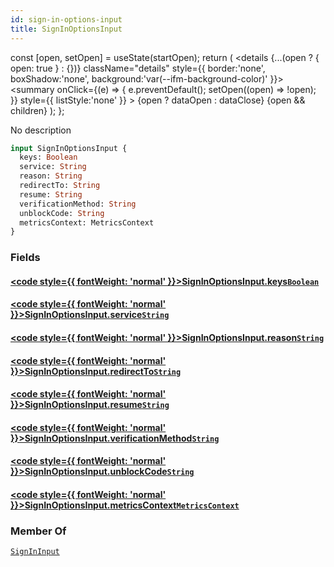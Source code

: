 ```yaml
---
id: sign-in-options-input
title: SignInOptionsInput
---
```









  const [open, setOpen] = useState(startOpen);
  return (
    <details {...(open ? { open: true } : {})} className="details" style={{ border:'none', boxShadow:'none', background:'var(--ifm-background-color)' }}>
      <summary
        onClick={(e) => {
          e.preventDefault();
          setOpen((open) => !open);
        }}
        style={{ listStyle:'none' }}
      >
      {open ? dataOpen : dataClose}
      </summary>
      {open && children}
    </details>
  );
};








No description


```graphql
input SignInOptionsInput {
  keys: Boolean
  service: String
  reason: String
  redirectTo: String
  resume: String
  verificationMethod: String
  unblockCode: String
  metricsContext: MetricsContext
}
```




### Fields

#### [<code style={{ fontWeight: 'normal' }}>SignInOptionsInput.<b>keys</b></code>](#)<Bullet />[`Boolean`](/gql-api/types/scalars/boolean) <Badge class="badge badge--secondary" text="scalar"/> 
> 
> 
> 
> 

#### [<code style={{ fontWeight: 'normal' }}>SignInOptionsInput.<b>service</b></code>](#)<Bullet />[`String`](/gql-api/types/scalars/string) <Badge class="badge badge--secondary" text="scalar"/> 
> 
> 
> 
> 

#### [<code style={{ fontWeight: 'normal' }}>SignInOptionsInput.<b>reason</b></code>](#)<Bullet />[`String`](/gql-api/types/scalars/string) <Badge class="badge badge--secondary" text="scalar"/> 
> 
> 
> 
> 

#### [<code style={{ fontWeight: 'normal' }}>SignInOptionsInput.<b>redirectTo</b></code>](#)<Bullet />[`String`](/gql-api/types/scalars/string) <Badge class="badge badge--secondary" text="scalar"/> 
> 
> 
> 
> 

#### [<code style={{ fontWeight: 'normal' }}>SignInOptionsInput.<b>resume</b></code>](#)<Bullet />[`String`](/gql-api/types/scalars/string) <Badge class="badge badge--secondary" text="scalar"/> 
> 
> 
> 
> 

#### [<code style={{ fontWeight: 'normal' }}>SignInOptionsInput.<b>verificationMethod</b></code>](#)<Bullet />[`String`](/gql-api/types/scalars/string) <Badge class="badge badge--secondary" text="scalar"/> 
> 
> 
> 
> 

#### [<code style={{ fontWeight: 'normal' }}>SignInOptionsInput.<b>unblockCode</b></code>](#)<Bullet />[`String`](/gql-api/types/scalars/string) <Badge class="badge badge--secondary" text="scalar"/> 
> 
> 
> 
> 

#### [<code style={{ fontWeight: 'normal' }}>SignInOptionsInput.<b>metricsContext</b></code>](#)<Bullet />[`MetricsContext`](/gql-api/types/inputs/metrics-context) <Badge class="badge badge--secondary" text="input"/> 
> 
> 
> 
> 



### Member Of

[`SignInInput`](/gql-api/types/inputs/sign-in-input)  <Badge class="badge badge--secondary" text="input"/>

